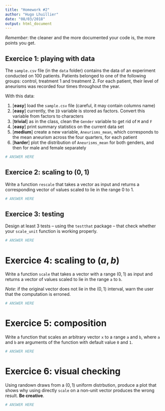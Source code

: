 ```yaml
---
title: "Homework #2"
author: "Hugo Lhuillier"
date: "08/03/2018"
output: html_document
---
```


_Remember_: the cleaner and the more documented your code is, the more points you get.

## Exercice 1: playing with data 

The `sample.csv` file (in the `data` folder) contains the data of an experiment conducted on 100 patients. Patients belonged to one of the following groups: control, treatment 1 and treatment 2. For each patient, their level of aneurisms was recorded four times throughout the year.

With this data:

  1. [**easy**] load the `sample.csv` file (careful, it may contain columns name)
  1. [**easy**] currently, the `ID` variable is stored as factors. Convert this variable from factors to characters
  1. [**trivial**] as in the class, clean the `Gender` variable to get rid of `M` and `F`
  1. [**easy**] print summary statistics on the current data set 
  1. [**medium**] create a new variable, `Aneurisms_mean`, which corresponds to the mean aneurism across the four quarters, for each patient
  1. [**harder**] plot the distribution of `Aneurisms_mean` for both genders, and then for male and female separately


```r
# ANSWER HERE
```

## Exercice 2: scaling to $(0,1)$

Write a function `rescale` that takes a vector as input and returns a corresponding vector of values scaled to lie in the range 0 to 1. 

```r
# ANSWER HERE
```

## Exercice 3: testing

Design at least 3 tests -- using the `testthat` package -- that check whether your `scale_unit` function is working properly.

```r
# ANSWER HERE
```

# Exercice 4: scaling to $(a,b)$

Write a function `scale` that takes a vector with a range $(0,1)$ as input and returns a vector of values scaled to lie in the range `a` to `b`.

_Note_: if the original vector does not lie in the $(0,1)$ interval, warn the user that the computation is erroned.

```r
# ANSWER HERE
```

# Exercice 5: composition

Write a function that scales an arbitrary vector `x` to a range `a` and `b`, where `a` and `b` are arguments of the function with default value `0` and `1`.

```r
# ANSWER HERE
```

# Exercice 6: visual checking

Using randown draws from a $(0,1)$ uniform distrbution, produce a plot that shows why using directly `scale` on a non-unit vector produces the wrong result. **Be creative**.

```r
# ANSWER HERE
```


